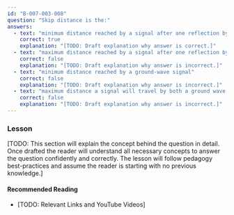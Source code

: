 ```yaml
---
id: "B-007-003-008"
question: "Skip distance is the:"
answers:
  - text: "minimum distance reached by a signal after one reflection by the ionosphere"
    correct: true
    explanation: "[TODO: Draft explanation why answer is correct.]"
  - text: "maximum distance reached by a signal after one reflection by the ionosphere"
    correct: false
    explanation: "[TODO: Draft explanation why answer is incorrect.]"
  - text: "minimum distance reached by a ground-wave signal"
    correct: false
    explanation: "[TODO: Draft explanation why answer is incorrect.]"
  - text: "maximum distance a signal will travel by both a ground wave and reflected wave"
    correct: false
    explanation: "[TODO: Draft explanation why answer is incorrect.]"
---
```


### Lesson

[TODO: This section will explain the concept behind the question in detail. Once drafted the reader will understand all necessary concepts to answer the question confidently and correctly. The lesson will follow pedagogy best-practices and assume the reader is starting with no previous knowledge.]

#### Recommended Reading

- [TODO: Relevant Links and YouTube Videos]
